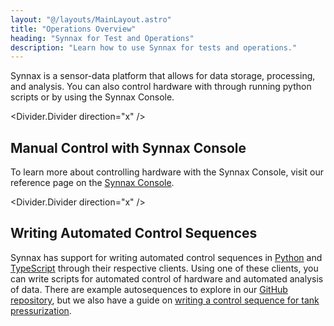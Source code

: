 ```yaml
---
layout: "@/layouts/MainLayout.astro"
title: "Operations Overview"
heading: "Synnax for Test and Operations"
description: "Learn how to use Synnax for tests and operations."
---
```



Synnax is a sensor-data platform that allows for data storage, processing, and analysis.
You can also control hardware with through running python scripts or by using the Synnax
Console.

<Divider.Divider direction="x" />

## Manual Control with Synnax Console

To learn more about controlling hardware with the Synnax Console, visit our reference
page on the [Synnax Console](/reference/console/get-started). 

<Divider.Divider direction="x" />

## Writing Automated Control Sequences

Synnax has support for writing automated control sequences in
[Python](/reference/python-client/get-started) and
[TypeScript](/reference/typescript-client/get-started) through their respective clients.
Using one of these clients, you can write scripts for automated control of hardware and
automated analysis of data. There are example autosequences to explore in our [GitHub
repository](https://github.com/synnaxlabs/synnax/tree/main/client/py/examples/control),
but we also have a guide on [writing a control sequence for tank
pressurization](/guides/operations/control-sequence).
